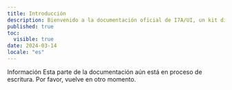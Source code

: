 ```yaml
---
title: Introducción
description: Bienvenido a la documentación oficial de I7A/UI, un kit diseñado para optimizar tus proyectos React y relacionados, mejorando la estética y la funcionalidad de tus interfaces.
published: true
toc:
  visible: true
date: 2024-03-14
locale: "es"
---
```


<Callout variant="tip">
  <CalloutTitle>Información</CalloutTitle>
  <CalloutDescription>
    Esta parte de la documentación aún está en proceso de escritura. Por favor,
    vuelve en otro momento.
  </CalloutDescription>
</Callout>
